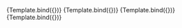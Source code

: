 

<Meta title="Design System/Fields/TextInputNumber/Light Mode" component={TextInput} />


<Canvas>
  <Story
    name="Title"
    args={{
      title: "Title here",
      placeholder: "Placeholder goes here",
      mode: "light",
      disabled: false,
    }}
  >
  {Template.bind({})}
  </Story>
  <Story
    name="No title"
    args={{
      placeholder: "Placeholder goes here",
      mode: "light",
      disabled: false,
    }}
  >
  {Template.bind({})}
  </Story>
  <Story
    name="With short caption"
    args={{
      shortCaption: "Short caption",
      placeholder: "Placeholder goes here",
      mode: "light",
      disabled: false,
    }}
  >
  {Template.bind({})}
  </Story>
  <Story
    name="Disabled"
    args={{
      placeholder: "Placeholder goes here",
      mode: "light",
      disabled: true,
    }}
  >
  {Template.bind({})}
  </Story>
</Canvas>
